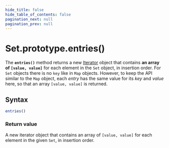 ```yaml
---
hide_title: false
hide_table_of_contents: false
pagination_next: null
pagination_prev: null
---
```

# Set.prototype.entries()

The **`entries()`** method returns a new [Iterator](https://developer.mozilla.org/docs/Web/JavaScript/Guide/Iterators_and_Generators) object
that contains **an array of `[value, value]`** for each element
in the `Set` object, in insertion order. For `Set` objects there
is no `key` like in `Map` objects. However, to keep the API
similar to the `Map` object, each _entry_ has the same value for its
_key_ and _value_ here, so that an array `[value, value]` is
returned.

## Syntax

```js
entries()
```

### Return value

A new iterator object that contains an array of `[value, value]` for each
element in the given `Set`, in insertion order.
